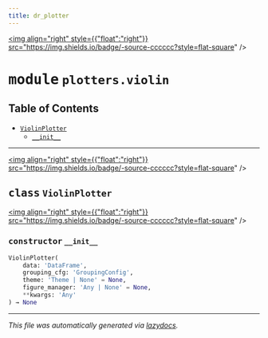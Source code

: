 ```yaml
---
title: dr_plotter
---
```


<a href="https://github.com/drothermel/%24%7BREPO%7D/blob/main/src/dr_plotter/plotters/violin.py"><img align="right" style={{"float":"right"}} src="https://img.shields.io/badge/-source-cccccc?style=flat-square" /></a>

# <kbd>module</kbd> `plotters.violin`



## Table of Contents
- [`ViolinPlotter`](./dr_plotter.plotters.violin#class-violinplotter)
	- [`__init__`](./dr_plotter.plotters.violin#constructor---init--)




---

<a href="https://github.com/drothermel/%24%7BREPO%7D/blob/main/src/dr_plotter/plotters/violin.py#L26"><img align="right" style={{"float":"right"}} src="https://img.shields.io/badge/-source-cccccc?style=flat-square" /></a>

## <kbd>class</kbd> `ViolinPlotter`



<a href="https://github.com/drothermel/%24%7BREPO%7D/blob/main/src/dr_plotter/plotters/violin.py#L60"><img align="right" style={{"float":"right"}} src="https://img.shields.io/badge/-source-cccccc?style=flat-square" /></a>

### <kbd>constructor</kbd> `__init__`

```python
ViolinPlotter(
    data: 'DataFrame',
    grouping_cfg: 'GroupingConfig',
    theme: 'Theme | None' = None,
    figure_manager: 'Any | None' = None,
    **kwargs: 'Any'
) → None
```










---

_This file was automatically generated via [lazydocs](https://github.com/ml-tooling/lazydocs)._
